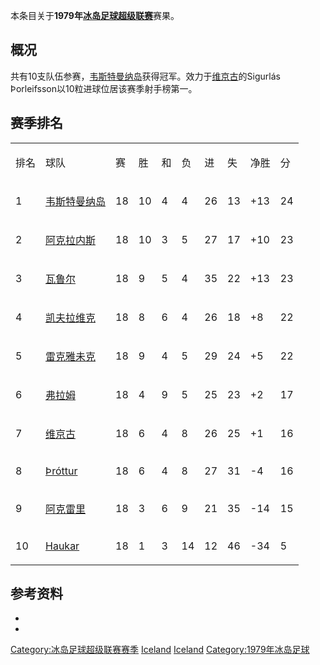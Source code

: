 本条目关于'''1979年[[冰岛足球超级联赛|冰岛足球超级联赛]]'''赛果。

==概况==
共有10支队伍参赛，[[韦斯特曼纳岛竞技俱乐部|韦斯特曼纳岛]]获得冠军。效力于[[维京古雷克雅维克足球会|维京古]]的Sigurlás Þorleifsson以10粒进球位居该赛季射手榜第一。

==赛季排名==
{| class="wikitable" style="text-align: center;"
|排名||球队||赛||胜||和||负||进||失||净胜||分
|-
|1||[[韦斯特曼纳岛竞技俱乐部|韦斯特曼纳岛]]||18||10||4||4||26||13||+13||24
|-
|2||[[阿克拉内斯竞技俱乐部|阿克拉内斯]]||18||10||3||5||27||17||+10||23
|-
|3||[[瓦鲁尔足球俱乐部|瓦鲁尔]]||18||9||5||4||35||22||+13||23
|-
|4||[[凯夫拉维克足球俱乐部|凯夫拉维克]]||18||8||6||4||26||18||+8||22
|-
|5||[[雷克雅未克足球俱乐部|雷克雅未克]]||18||9||4||5||29||24||+5||22
|-
|6||[[弗拉姆足球俱乐部|弗拉姆]]||18||4||9||5||25||23||+2||17
|-
|7||[[维京古雷克雅维克足球会|维京古]]||18||6||4||8||26||25||+1||16
|-
|8||[[Knattspyrnufélagið_Þróttur|Þróttur]]||18||6||4||8||27||31||-4||16
|-
|9||[[阿克雷里竞技俱乐部|阿克雷里]]||18||3||6||9||21||35||-14||15
|-
|10||[[Haukar|Haukar]]||18||1||3||14||12||46||-34||5
|}

==参考资料==
* {{cite web |title=Iceland Final League Tables 1912-1998 |url=http://www.rsssf.com/tablesi/ijshist.html |publisher=[[RSSSF|RSSSF]] |accessdate=2018-06-18 |archive-date=2019-12-25 |archive-url=https://web.archive.org/web/20191225230011/http://rsssf.com/tablesi/ijshist.html |dead-url=no }}
* {{cite web |title=Iceland - Topscorers |url=http://www.rsssf.com/tablesi/ijstops.html |website=www.rsssf.com |publisher=[[RSSSF|RSSSF]] |accessdate=2018-06-18 |archive-date=2019-04-07 |archive-url=https://web.archive.org/web/20190407162501/http://www.rsssf.com/tablesi/ijstops.html |dead-url=no }}

{{冰岛足球超级联赛赛季}}
{{1978–79 in European football (UEFA)}}
{{1979–80 in European football (UEFA)}}


[[Category:冰岛足球超级联赛赛季|Category:冰岛足球超级联赛赛季]]
[[Category:1978年至1979年本土足球联赛|Iceland]] 
[[Category:1979年至1980年本土足球联赛|Iceland]] 
[[Category:1979年冰岛足球|Category:1979年冰岛足球]]